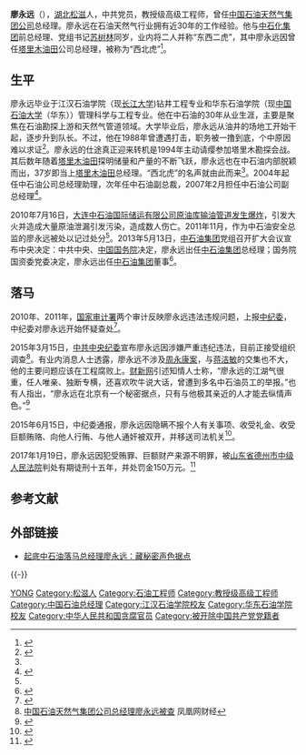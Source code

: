 '''廖永远'''（{{bd|1962年|9月|}}），[[湖北|湖北]][[松滋|松滋]]人，中共党员，教授级高级工程师，曾任[[中国石油天然气集团公司|中国石油天然气集团公司]]总经理。廖永远在石油天然气行业拥有近30年的工作经验。他与[[中石化集团|中石化集团]]前总经理、党组书记[[苏树林|苏树林]]同岁，业内将二人并称“东西二虎”，其中廖永远因曾任[[塔里木油田|塔里木油田]]公司总经理，被称为“西北虎”<ref>{{cite web|publisher=环球网|accessdate=2015-03-16|title=背景：廖永远被称为石油行业“西北虎”|url=http://china.huanqiu.com/article/2015-03/5924421.html|archive-date=2015-03-30|archive-url=https://web.archive.org/web/20150330005755/http://china.huanqiu.com/article/2015-03/5924421.html|dead-url=no}}</ref>。

==生平==
廖永远毕业于江汉石油学院（现[[长江大学|长江大学]])钻井工程专业和华东石油学院（现[[中国石油大学_(华东)|中国石油大学]]（华东））管理科学与工程专业。他在中石油的30年从业生涯，主要是聚焦在石油勘探上游和天然气管道领域。大学毕业后，廖永远从油井的场地工开始干起，逐步升到队长。不过，他在1988年曾遭遇打击，职务被一撸到底，个中原因难以求证<ref name="#1">{{cite web|url=http://finance.sina.com.cn/chanjing/gsnews/20150316/213821733445.shtml|title=总经理廖永远被调查！中石油倒了45人！|publisher=新浪网|accessdate=2015-03-16|archive-date=2022-01-20|archive-url=https://web.archive.org/web/20220120122344/http://finance.sina.com.cn/chanjing/gsnews/20150316/213821733445.shtml}}</ref>。廖永远的仕途真正迎来转机是1994年主动请缨参加塔里木勘探会战。其后数年随着[[塔里木油田|塔里木油田]]探明储量和产量的不断飞跃，廖永远也在中石油内部脱颖而出，37岁即当上[[塔里木油田|塔里木油田]]总经理。“西北虎”的名声就由此而来<ref name="#1"/>。2004年起任中石油公司总经理助理，次年任中石油副总裁，2007年2月担任中石油公司副总经理<ref>{{cite web|title=中石油总经理廖永远被查 任期不足2年|url=http://news.163.com/15/0316/21/AKRVNHU80001124J.html|publisher=网易|accessdate=2015-03-16|archive-url=https://web.archive.org/web/20150402165750/http://news.163.com/15/0316/21/AKRVNHU80001124J.html|archive-date=2015-04-02|dead-url=yes}}</ref>。

2010年7月16日，[[2010年大连新港溢油事故|大连中石油国际储运有限公司原油库输油管道发生爆炸]]，引发大火并造成大量原油泄漏引发污染，造成数人伤亡。2011年11月，作为中石油安全总监的廖永远被处以记过处分<ref name="#1"/>。2013年5月13日，[[中石油集团|中石油集团]]党组召开扩大会议宣布中央决定：中共中央、[[中华人民共和国国务院|中国国务院]]决定，廖永远出任[[中石油集团|中石油集团]]总经理；国务院国资委党委决定，廖永远出任[[中石油集团|中石油集团]]董事<ref>{{cite web|title=廖永远任中国石油集团公司总经理、董事|accessdate=2013-05-14|url=http://renshi.people.com.cn/n/2013/0514/c139617-21473690.html|publisher=人民网|deadurl=yes|archiveurl=https://web.archive.org/web/20130612235906/http://renshi.people.com.cn/n/2013/0514/c139617-21473690.html|archivedate=2013-06-12}}</ref>。

==落马==
2010年、2011年，[[国家审计署|国家审计署]]两个审计反映廖永远违法违规问题，上报[[中纪委|中纪委]]，中纪委对廖永远开始怀疑查处<ref>{{cite news|title=中远集团新任纪检组长：刘志军是我亲手送进去的 |url=http://news.163.com/15/1024/21/B6NJM2AA00014AED.html |accessdate=2015-10-24 |work=澎湃新闻网 |date=2015-10-24 |deadurl=yes |archiveurl=https://web.archive.org/web/20151025125831/http://news.163.com/15/1024/21/B6NJM2AA00014AED.html |archivedate=2015-10-25 }}</ref>。

2015年3月15日，[[中共中央纪委|中共中央纪委]]宣布廖永远因涉嫌严重违纪违法，目前正接受组织调查<ref>[http://finance.ifeng.com/a/20150316/13557437_0.shtml 中国石油天然气集团公司总经理廖永远被查] {{Wayback|url=http://finance.ifeng.com/a/20150316/13557437_0.shtml |date=20170319054723 }} 凤凰网财经</ref>。有业内消息人士透露，廖永远不涉及[[周永康案|周永康案]]，与[[蒋洁敏|蒋洁敏]]的交集也不大，他的主要问题应该在工程腐败上。[[财新网|财新网]]引述知情人士称，“廖永远的江湖气很重，任人唯亲、独断专横，还喜欢吹牛说大话，曾遭到多名中石油员工的举报。”也有人指出，“廖永远在北京有一个秘密据点，只有与他极其亲近的人才能去纵情声色。”<ref>{{Cite web |url=http://news.qq.com/a/20150319/086134.htm |title=起底中石油落马总经理廖永远：藏秘密声色据点 |access-date=2015-03-20 |archive-date=2016-02-12 |archive-url=https://web.archive.org/web/20160212123622/http://news.qq.com/a/20150319/086134.htm }}</ref>

2015年6月15日，中纪委通报，廖永远因隐瞒不报个人有关事项、收受礼金、收受巨额贿赂、向他人行贿、与他人通奸被双开，并移送司法机关<ref>{{cite web|title=中国石油天然气集团公司原总经理廖永远严重违纪违法被开除党籍 |accessdate=2015年6月15日 |url=http://www.ccdi.gov.cn/jlsc/201506/t20150615_57840.html |publisher=中央纪委监察部网站 |deadurl=yes |archiveurl=https://web.archive.org/web/20150922141721/http://www.ccdi.gov.cn/jlsc/201506/t20150615_57840.html |archivedate=2015年9月22日 }}</ref>。

2017年1月19日，廖永远因犯受贿罪、巨额财产来源不明罪，被[[山东省德州市中级人民法院|山东省德州市中级人民法院]]判处有期徒刑十五年，并处罚金150万元。<ref >{{cite web |url=http://www.fj.chinanews.com/news/2017/2017-01-19/372005.shtml |language= |title=中石油原总经理廖永远受贿案一审宣判15年 |publisher=法制网 |date=2017年1月19日 |accessdate= |archive-date=2019-02-21 |archive-url=https://web.archive.org/web/20190221020616/http://www.fj.chinanews.com/news/2017/2017-01-19/372005.shtml }}</ref>

== 参考文献 ==
{{Reflist}}

== 外部链接 ==
*[http://news.qq.com/a/20150319/086134.htm 起底中石油落马总经理廖永远：藏秘密声色据点] {{Wayback|url=http://news.qq.com/a/20150319/086134.htm |date=20160212123622 }}

{{-}}
{{start box}}
{{s-bus}}
{{s-before|[[周吉平|周吉平]]}}
{{s-title|[[中国石油天然气集团公司|中国石油天然气集团公司]]总经理|2013年5月－2015年3月}}
{{s-after|[[章建華|章建華]]}}
{{end box}}

{{China National Petroleum Corporation}}
{{中共十八大以来的反腐败工作}}
{{DEFAULTSORT:L}}
[[Category:廖姓|YONG]]
[[Category:松滋人|Category:松滋人]]
[[Category:石油工程师|Category:石油工程师]]
[[Category:教授级高级工程师|Category:教授级高级工程师]]
[[Category:中国石油总经理|Category:中国石油总经理]]
[[Category:江汉石油学院校友|Category:江汉石油学院校友]]
[[Category:华东石油学院校友|Category:华东石油学院校友]]
[[Category:中华人民共和国贪腐官员|Category:中华人民共和国贪腐官员]]
[[Category:被开除中国共产党党籍者|Category:被开除中国共产党党籍者]]